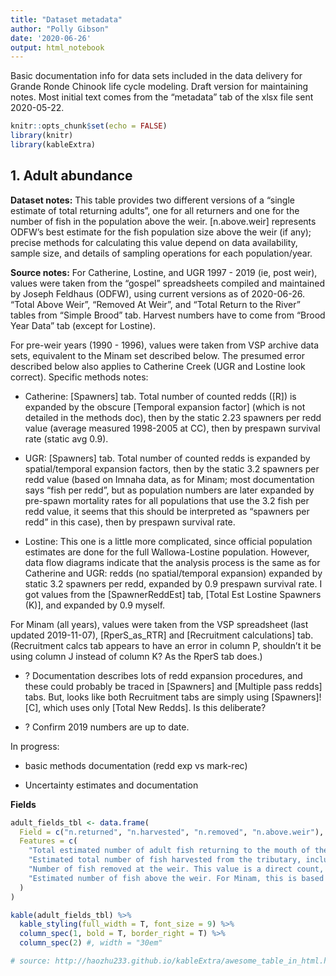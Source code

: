 ```yaml
---
title: "Dataset metadata"
author: "Polly Gibson"
date: '2020-06-26'
output: html_notebook
---
```


Basic documentation info for data sets included in the data delivery for Grande Ronde Chinook life cycle modeling. Draft version for maintaining notes.
Most initial text comes from the "metadata" tab of the xlsx file sent 2020-05-22. 
```r
knitr::opts_chunk$set(echo = FALSE)
library(knitr)
library(kableExtra)
```


## 1. Adult abundance
**Dataset notes:** This table provides two different versions of a "single estimate of total returning adults ", one for all returners and one for the number of fish in the population above the weir. [n.above.weir] represents ODFW's best estimate for the fish population size above the weir (if any); precise methods for calculating this value depend on data availability, sample size, and details of sampling operations for each population/year. 

**Source notes:** 
For Catherine, Lostine, and UGR 1997 - 2019 (ie, post weir), values were taken from the "gospel" spreadsheets compiled and maintained by Joseph Feldhaus (ODFW), using current versions as of 2020-06-26. "Total Above Weir", "Removed At Weir", and "Total Return to the River" tables from "Simple Brood" tab.  Harvest numbers have to come from "Brood Year Data" tab (except for Lostine).  

For pre-weir years (1990 - 1996), values were taken from VSP archive data sets, equivalent to the Minam set described below. The presumed error described below also applies to Catherine Creek (UGR and Lostine look correct). Specific methods notes:

- Catherine: [Spawners] tab. Total number of counted redds ([R]) is expanded by the obscure [Temporal expansion factor] (which is not detailed in the methods doc), then by the static 2.23 spawners per redd value (average measured 1998-2005 at CC), then by prespawn survival rate (static avg 0.9). 

- UGR: [Spawners] tab. Total number of counted redds is expanded by spatial/temporal expansion factors, then by the static 3.2 spawners per redd value (based on Imnaha data, as for Minam; most documentation says "fish per redd", but as population numbers are later expanded by pre-spawn mortality rates for all populations that use the 3.2 fish per redd value, it seems that this should be interpreted as "spawners per redd" in this case), then by prespawn survival rate.

- Lostine: This one is a little more complicated, since official population estimates are done for the full Wallowa-Lostine population. However, data flow diagrams indicate that the analysis process is the same as for Catherine and UGR: redds (no spatial/temporal expansion) expanded by static 3.2 spawners per redd, expanded by 0.9 prespawn survival rate. I got values from the [SpawnerReddEst] tab, [Total Est Lostine Spawners (K)], and expanded by 0.9 myself. 
 

For Minam (all years), values were taken from the VSP spreadsheet (last updated 2019-11-07), [RperS_as_RTR] and [Recruitment calculations] tab.  (Recruitment calcs tab appears to have an error in column P, shouldn't it be using column J instead of column K? As the RperS tab does.)

- ? Documentation describes lots of redd expansion procedures, and these could probably be traced in [Spawners] and [Multiple pass redds] tabs. But, looks like both Recruitment tabs are simply using [Spawners]![C], which uses only [Total New Redds]. Is this deliberate?

- ? Confirm 2019 numbers are up to date.

In progress:

- basic methods documentation (redd exp vs mark-rec)

- Uncertainty estimates and documentation

**Fields**
```r

adult_fields_tbl <- data.frame(
  Field = c("n.returned", "n.harvested", "n.removed", "n.above.weir"),
  Features = c(
    "Total estimated number of adult fish returning to the mouth of the tributary.  This number still includes fish that were removed at the weir; fish harvested in tribal or sport fisheries (large majority of harvest occurs downstream of the weir); and fish that spawned downstream of the weir and/or smolt trap (generally this only happens to a signficant degree in Lostine).  This is only one of many possible flavors for an estimated total returns value.  These numbers taken directly from SimpleBrood.[Total Return to the River].",
    "Estimated total number of fish harvested from the tributary, including both tribal harvest and sport fishery harvest.  Lostine is the only population with a significant, consistent harvest rate. Almost all harvest occurs below the weir.", 
    "Number of fish removed at the weir. This value is a direct count, not an estimate. ",
    "Estimated number of fish above the weir. For Minam, this is based on an expansion from number of redds; for Catherine and Lostine, this is generally a mark-recapture estimate for adults (age 4+), with three-year-old numbers estimated via an approximate carcass recovery rate.  For UGR, a mark-recapture estimate is used when sample size is large enough, but in some years it is based on number of redds observed in index sections." 
  )
)

kable(adult_fields_tbl) %>%
  kable_styling(full_width = T, font_size = 9) %>%
  column_spec(1, bold = T, border_right = T) %>%
  column_spec(2) #, width = "30em"

# source: http://haozhu233.github.io/kableExtra/awesome_table_in_html.html#column__row_specification
```
